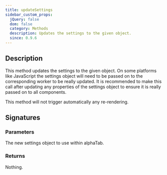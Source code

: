 ```yaml
---
title: updateSettings
sidebar_custom_props:
  jQuery: false
  dom: false
  category: Methods
  description: Updates the settings to the given object.
  since: 0.9.6
---
```


<SinceBadge since="0.9.6" />


## Description
This method updates the settings to the given object. On some platforms like JavaScript
the settings object will need to be passed on to the corresponding worker to be really updated. 
It is recommended to make this call after updating any properties of the settings object to ensure
it is really passed on to all components. 

This method will not trigger automatically any re-rendering.

## Signatures

<TypeTable>
    <TypeRow type="js" name="function updateSettings(settings)" />
    <TypeRow type="net" name="void UpdateSettings(Settings settings)" />
</TypeTable>

### Parameters

<ParameterTable>
    <ParameterRow platform="all" name="settings" type="AlphaTab.Settings">
        The new settings object to use within alphaTab.
    </ParameterRow>
</ParameterTable>

### Returns
Nothing. 